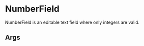 


<Meta
  title='Commons/Components/Form Fields/NumberField'
  component={NumberField}
/>

# NumberField 

NumberField is an editable text field where only integers are valid.

<Canvas>
  <Story story={Stories.Default} />
</Canvas>

## Args

<ArgsTable of={NumberField} />